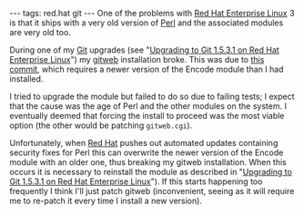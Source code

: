 ---
tags: red.hat git
---
One of the problems with [[Red Hat Enterprise Linux]] 3 is that it ships with a very old version of [[Perl]] and the associated modules are very old too. 

During one of my [[Git]] upgrades (see "[[Upgrading to Git 1.5.3.1 on Red Hat Enterprise Linux]]") my [[gitweb]] installation broke. This was due to [http://repo.or.cz/w/git.git?a=commit;h=00f429af7bfaa6a9141bc0ac30995d4fae24836a this commit], which requires a newer version of the Encode module than I had installed.

I tried to upgrade the module but failed to do so due to failing tests; I expect that the cause was the age of Perl and the other modules on the system. I eventually deemed that forcing the install to proceed was the most viable option (the other would be patching <tt>gitweb.cgi</tt>).

Unfortunately, when [[Red Hat]] pushes out automated updates containing security fixes for Perl this can overwrite the newer version of the Encode module with an older one, thus breaking my gitweb installation. When this occurs it is necessary to reinstall the module as described in "[[Upgrading to Git 1.5.3.1 on Red Hat Enterprise Linux]]"). If this starts happening too frequently I think I'll just patch gitweb (inconvenient, seeing as it will require me to re-patch it every time I install a new version).
